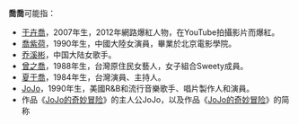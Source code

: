 {{noteTA
|1=zh-hant:于卉喬; zh-cn:于卉喬; 
}}
'''喬喬'''可能指：

* [[于卉喬|于卉喬]]，2007年生，2012年網路爆紅人物，在YouTube拍攝影片而爆紅。
* [[喬紫荷|喬紫荷]]，1990年生，中國大陸女演員，畢業於北京電影學院。
* [[乔溪彬|乔溪彬]]，中国大陆女歌手。
* [[曾之喬|曾之喬]]，1988年生，台灣原住民女藝人，女子組合Sweety成員。
* [[夏于喬|夏于喬]]，1984年生，台灣演員、主持人。
* [[JoJo|JoJo]]，1990年生，美國R&B和流行音樂歌手、唱片製作人和演員。
* 作品《[[JoJo的奇妙冒险|JoJo的奇妙冒险]]》的主人公JoJo，以及作品《[[JoJo的奇妙冒险|JoJo的奇妙冒险]]》的简称
{{Disambig|CAT=二字消歧义}}